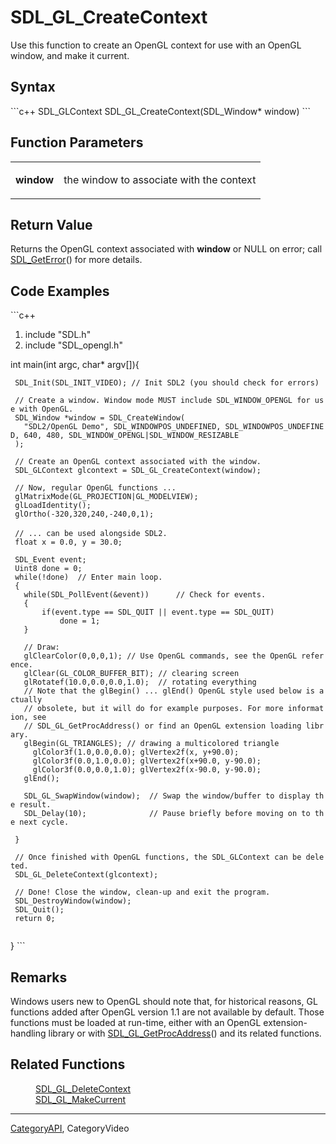 <!-- pragma section-numbers off -->
<!-- pragma disable-camelcase -->
= SDL_GL_CreateContext =
Use this function to create an OpenGL context for use with an OpenGL window, and make it current.


== Syntax ==
```c++
SDL_GLContext SDL_GL_CreateContext(SDL_Window* window)
```
== Function Parameters ==
{|
|'''window''' 
|the window to associate with the context 
|}


== Return Value ==
Returns the OpenGL context associated with '''window''' or NULL on error; call [[SDL_GetError]]() for more details.

== Code Examples ==
```c++
#include "SDL.h"
#include "SDL_opengl.h"

int main(int argc, char* argv[]){

  SDL_Init(SDL_INIT_VIDEO); // Init SDL2 (you should check for errors)
  
  // Create a window. Window mode MUST include SDL_WINDOW_OPENGL for use with OpenGL.
  SDL_Window *window = SDL_CreateWindow(
    "SDL2/OpenGL Demo", SDL_WINDOWPOS_UNDEFINED, SDL_WINDOWPOS_UNDEFINED, 640, 480, SDL_WINDOW_OPENGL|SDL_WINDOW_RESIZABLE
  );
  
  // Create an OpenGL context associated with the window.
  SDL_GLContext glcontext = SDL_GL_CreateContext(window);

  // Now, regular OpenGL functions ...
  glMatrixMode(GL_PROJECTION|GL_MODELVIEW);
  glLoadIdentity();
  glOrtho(-320,320,240,-240,0,1);
 
  // ... can be used alongside SDL2.
  float x = 0.0, y = 30.0;

  SDL_Event event; 
  Uint8 done = 0;
  while(!done)  // Enter main loop.
  {
    while(SDL_PollEvent(&event))      // Check for events.
    {
        if(event.type == SDL_QUIT || event.type == SDL_QUIT)
            done = 1;
    }

    // Draw:
    glClearColor(0,0,0,1); // Use OpenGL commands, see the OpenGL reference.
    glClear(GL_COLOR_BUFFER_BIT); // clearing screen
    glRotatef(10.0,0.0,0.0,1.0);  // rotating everything
    // Note that the glBegin() ... glEnd() OpenGL style used below is actually 
    // obsolete, but it will do for example purposes. For more information, see
    // SDL_GL_GetProcAddress() or find an OpenGL extension loading library.
    glBegin(GL_TRIANGLES); // drawing a multicolored triangle
      glColor3f(1.0,0.0,0.0); glVertex2f(x, y+90.0);
      glColor3f(0.0,1.0,0.0); glVertex2f(x+90.0, y-90.0);
      glColor3f(0.0,0.0,1.0); glVertex2f(x-90.0, y-90.0);
    glEnd();
    
    SDL_GL_SwapWindow(window);  // Swap the window/buffer to display the result.
    SDL_Delay(10);              // Pause briefly before moving on to the next cycle.
    
  } 

  // Once finished with OpenGL functions, the SDL_GLContext can be deleted.
  SDL_GL_DeleteContext(glcontext);  
  
  // Done! Close the window, clean-up and exit the program. 
  SDL_DestroyWindow(window);
  SDL_Quit();
  return 0;
  
}
```
== Remarks ==
Windows users new to OpenGL should note that, for historical reasons, GL functions added after OpenGL version 1.1 are not available by default. Those functions must be loaded at run-time, either with an OpenGL extension-handling library or with [[SDL_GL_GetProcAddress]]() and its related functions.

== Related Functions ==
: [[SDL_GL_DeleteContext]]
: [[SDL_GL_MakeCurrent]]

----
[[CategoryAPI]], CategoryVideo
